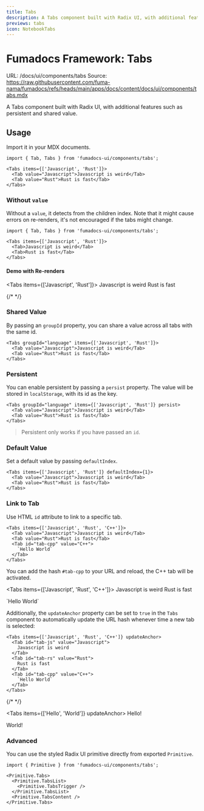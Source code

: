 ```yaml
---
title: Tabs
description: A Tabs component built with Radix UI, with additional features such as persistent and shared value.
previews: tabs
icon: NotebookTabs
---
```


# Fumadocs Framework: Tabs
URL: /docs/ui/components/tabs
Source: https://raw.githubusercontent.com/fuma-nama/fumadocs/refs/heads/main/apps/docs/content/docs/ui/components/tabs.mdx

A Tabs component built with Radix UI, with additional features such as persistent and shared value.
        
## Usage

Import it in your MDX documents.

```mdx
import { Tab, Tabs } from 'fumadocs-ui/components/tabs';

<Tabs items={['Javascript', 'Rust']}>
  <Tab value="Javascript">Javascript is weird</Tab>
  <Tab value="Rust">Rust is fast</Tab>
</Tabs>
```

### Without `value`

Without a `value`, it detects from the children index. Note that it might cause errors on re-renders, it's not encouraged if the tabs might change.

```mdx
import { Tab, Tabs } from 'fumadocs-ui/components/tabs';

<Tabs items={['Javascript', 'Rust']}>
  <Tab>Javascript is weird</Tab>
  <Tab>Rust is fast</Tab>
</Tabs>
```

#### Demo with Re-renders

<Tabs items={['Javascript', 'Rust']}>
  <Tab>Javascript is weird</Tab>
  <Tab>Rust is fast</Tab>
</Tabs>

{/* <WithoutValueTest /> */}

### Shared Value

By passing an `groupId` property, you can share a value across all tabs with the same
id.

```mdx
<Tabs groupId="language" items={['Javascript', 'Rust']}>
  <Tab value="Javascript">Javascript is weird</Tab>
  <Tab value="Rust">Rust is fast</Tab>
</Tabs>
```

### Persistent

You can enable persistent by passing a `persist` property. The value will be
stored in `localStorage`, with its id as the key.

```mdx
<Tabs groupId="language" items={['Javascript', 'Rust']} persist>
  <Tab value="Javascript">Javascript is weird</Tab>
  <Tab value="Rust">Rust is fast</Tab>
</Tabs>
```

> Persistent only works if you have passed an `id`.

### Default Value

Set a default value by passing `defaultIndex`.

```mdx
<Tabs items={['Javascript', 'Rust']} defaultIndex={1}>
  <Tab value="Javascript">Javascript is weird</Tab>
  <Tab value="Rust">Rust is fast</Tab>
</Tabs>
```

### Link to Tab

Use HTML `id` attribute to link to a specific tab.

```mdx
<Tabs items={['Javascript', 'Rust', 'C++']}>
  <Tab value="Javascript">Javascript is weird</Tab>
  <Tab value="Rust">Rust is fast</Tab>
  <Tab id="tab-cpp" value="C++">
    `Hello World`
  </Tab>
</Tabs>
```

You can add the hash `#tab-cpp` to your URL and reload, the C++ tab will be activated.

<Tabs items={['Javascript', 'Rust', 'C++']}>
  <Tab value="Javascript">Javascript is weird</Tab>
  <Tab value="Rust">Rust is fast</Tab>

  <Tab id="tab-cpp" value="C++">
    `Hello World`
  </Tab>
</Tabs>

Additionally, the `updateAnchor` property can be set to `true` in the `Tabs` component
to automatically update the URL hash whenever time a new tab is selected:

```mdx
<Tabs items={['Javascript', 'Rust', 'C++']} updateAnchor>
  <Tab id="tab-js" value="Javascript">
    Javascript is weird
  </Tab>
  <Tab id="tab-rs" value="Rust">
    Rust is fast
  </Tab>
  <Tab id="tab-cpp" value="C++">
    `Hello World`
  </Tab>
</Tabs>
```

{/* <UrlBar /> */}

<Tabs items={['Hello', 'World']} updateAnchor>
  <Tab id="tab-hello" value="Hello">
    Hello!
  </Tab>

  <Tab id="tab-world" value="World">
    World!
  </Tab>
</Tabs>

### Advanced

You can use the styled Radix UI primitive directly from exported `Primitive`.

```mdx
import { Primitive } from 'fumadocs-ui/components/tabs';

<Primitive.Tabs>
  <Primitive.TabsList>
    <Primitive.TabsTrigger />
  </Primitive.TabsList>
  <Primitive.TabsContent />
</Primitive.Tabs>
```
